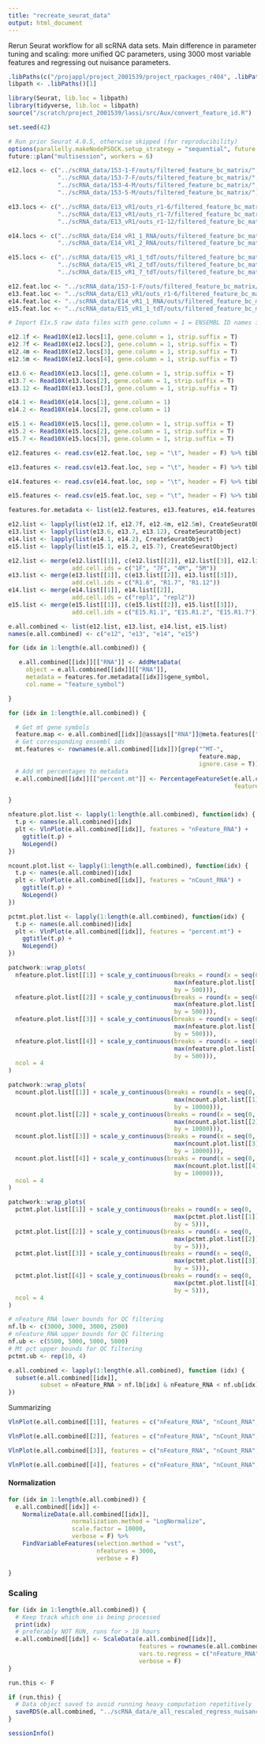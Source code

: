 ```yaml
---
title: "recreate_seurat_data"
output: html_document
---
```


Rerun Seurat workflow for all scRNA data sets. Main difference in parameter tuning and scaling: more unified QC parameters, using 3000 most variable features and regressing out nuisance parameters.


```r
.libPaths(c("/projappl/project_2001539/project_rpackages_r404", .libPaths()))
libpath <- .libPaths()[1]

library(Seurat, lib.loc = libpath)
library(tidyverse, lib.loc = libpath)
source("/scratch/project_2001539/lassi/src/Aux/convert_feature_id.R")

set.seed(42)
```

```r
# Run prior Seurat 4.0.5, otherwise skipped (for reproducibility) 
options(parallelly.makeNodePSOCK.setup_strategy = "sequential", future.globals.maxSize = 12 * 1024 ^ 3, future.seed = T)
future::plan("multisession", workers = 6)
```

```r
e12.locs <- c("../scRNA_data/153-1-F/outs/filtered_feature_bc_matrix/",
              "../scRNA_data/153-7-F/outs/filtered_feature_bc_matrix/",
              "../scRNA_data/153-4-M/outs/filtered_feature_bc_matrix/",
              "../scRNA_data/153-5-M/outs/filtered_feature_bc_matrix/")

e13.locs <- c("../scRNA_data/E13_vR1/outs_r1-6/filtered_feature_bc_matrix",
              "../scRNA_data/E13_vR1/outs_r1-7/filtered_feature_bc_matrix",
              "../scRNA_data/E13_vR1/outs_r1-12/filtered_feature_bc_matrix")

e14.locs <- c("../scRNA_data/E14_vR1_1_RNA/outs/filtered_feature_bc_matrix",
              "../scRNA_data/E14_vR1_2_RNA/outs/filtered_feature_bc_matrix")

e15.locs <- c("../scRNA_data/E15_vR1_1_tdT/outs/filtered_feature_bc_matrix",
              "../scRNA_data/E15_vR1_2_tdT/outs/filtered_feature_bc_matrix",
              "../scRNA_data/E15_vR1_7_tdT/outs/filtered_feature_bc_matrix")

e12.feat.loc <- "../scRNA_data/153-1-F/outs/filtered_feature_bc_matrix/features.tsv.gz"
e13.feat.loc <- "../scRNA_data/E13_vR1/outs_r1-6/filtered_feature_bc_matrix/genes.tsv"
e14.feat.loc <- "../scRNA_data/E14_vR1_1_RNA/outs/filtered_feature_bc_matrix/features.tsv.gz"
e15.feat.loc <- "../scRNA_data/E15_vR1_1_tdT/outs/filtered_feature_bc_matrix/features.tsv.gz"
```


```r
# Import E1x.5 raw data files with gene.column = 1 = ENSEMBL ID names instead of gene symbols

e12.1f <- Read10X(e12.locs[1], gene.column = 1, strip.suffix = T)
e12.7f <- Read10X(e12.locs[2], gene.column = 1, strip.suffix = T)
e12.4m <- Read10X(e12.locs[3], gene.column = 1, strip.suffix = T)
e12.5m <- Read10X(e12.locs[4], gene.column = 1, strip.suffix = T)

e13.6 <- Read10X(e13.locs[1], gene.column = 1, strip.suffix = T)
e13.7 <- Read10X(e13.locs[2], gene.column = 1, strip.suffix = T)
e13.12 <- Read10X(e13.locs[3], gene.column = 1, strip.suffix = T)

e14.1 <- Read10X(e14.locs[1], gene.column = 1)
e14.2 <- Read10X(e14.locs[2], gene.column = 1)

e15.1 <- Read10X(e15.locs[1], gene.column = 1, strip.suffix = T)
e15.2 <- Read10X(e15.locs[2], gene.column = 1, strip.suffix = T)
e15.7 <- Read10X(e15.locs[3], gene.column = 1, strip.suffix = T)
```

```r
e12.features <- read.csv(e12.feat.loc, sep = "\t", header = F) %>% tibble %>% rename("ENSEMBL_ID" = "V1", "gene_symbol" = "V2", "gene_expression" = "V3")

e13.features <- read.csv(e13.feat.loc, sep = "\t", header = F) %>% tibble %>% rename("ENSEMBL_ID" = "V1", "gene_symbol" = "V2", "gene_expression" = "V3")

e14.features <- read.csv(e14.feat.loc, sep = "\t", header = F) %>% tibble %>% rename("ENSEMBL_ID" = "V1", "gene_symbol" = "V2", "gene_expression" = "V3")

e15.features <- read.csv(e15.feat.loc, sep = "\t", header = F) %>% tibble %>% rename("ENSEMBL_ID" = "V1", "gene_symbol" = "V2", "gene_expression" = "V3")

features.for.metadata <- list(e12.features, e13.features, e14.features, e15.features)
```

```r
e12.list <- lapply(list(e12.1f, e12.7f, e12.4m, e12.5m), CreateSeuratObject)
e13.list <- lapply(list(e13.6, e13.7, e13.12), CreateSeuratObject)
e14.list <- lapply(list(e14.1, e14.2), CreateSeuratObject)
e15.list <- lapply(list(e15.1, e15.2, e15.7), CreateSeuratObject)

e12.list <- merge(e12.list[[1]], c(e12.list[[2]], e12.list[[3]], e12.list[[4]]), 
                  add.cell.ids = c("1F", "7F", "4M", "5M"))
e13.list <- merge(e13.list[[1]], c(e13.list[[2]], e13.list[[3]]),
                  add.cell.ids = c("R1.6", "R1.7", "R1.12"))
e14.list <- merge(e14.list[[1]], e14.list[[2]],
                  add.cell.ids = c("repl1", "repl2"))
e15.list <- merge(e15.list[[1]], c(e15.list[[2]], e15.list[[3]]),
                  add.cell.ids = c("E15.R1.1", "E15.R1.2", "E15.R1.7"))

e.all.combined <- list(e12.list, e13.list, e14.list, e15.list)
names(e.all.combined) <- c("e12", "e13", "e14", "e15")
```

```r
for (idx in 1:length(e.all.combined)) {

   e.all.combined[[idx]][["RNA"]] <- AddMetaData(
     object = e.all.combined[[idx]][["RNA"]],
     metadata = features.for.metadata[[idx]]$gene_symbol,
     col.name = "feature_symbol")

}
```

```r
for (idx in 1:length(e.all.combined)) {

  # Get mt gene symbols
  feature.map <- e.all.combined[[idx]]@assays[["RNA"]]@meta.features[["feature_symbol"]]
  # Get corresponding ensembl ids
  mt.features <- rownames(e.all.combined[[idx]])[grep("^MT-",
                                                      feature.map,
                                                      ignore.case = T)]
  # Add mt percentages to metadata
  e.all.combined[[idx]][["percent.mt"]] <- PercentageFeatureSet(e.all.combined[[idx]],
                                                                features = mt.features)

}
```

```r
nfeature.plot.list <- lapply(1:length(e.all.combined), function(idx) {
  t.p <- names(e.all.combined)[idx]
  plt <- VlnPlot(e.all.combined[[idx]], features = "nFeature_RNA") + 
    ggtitle(t.p) +
    NoLegend()
})

ncount.plot.list <- lapply(1:length(e.all.combined), function(idx) {
  t.p <- names(e.all.combined)[idx]
  plt <- VlnPlot(e.all.combined[[idx]], features = "nCount_RNA") + 
    ggtitle(t.p) +
    NoLegend()
})

pctmt.plot.list <- lapply(1:length(e.all.combined), function(idx) {
  t.p <- names(e.all.combined)[idx]
  plt <- VlnPlot(e.all.combined[[idx]], features = "percent.mt") + 
    ggtitle(t.p) +
    NoLegend()
})

```

```r
patchwork::wrap_plots(
  nfeature.plot.list[[1]] + scale_y_continuous(breaks = round(x = seq(0,
                                               max(nfeature.plot.list[[1]]$data$nFeature_RNA),
                                               by = 500))),
  nfeature.plot.list[[2]] + scale_y_continuous(breaks = round(x = seq(0,
                                               max(nfeature.plot.list[[2]]$data$nFeature_RNA),
                                               by = 500))),
  nfeature.plot.list[[3]] + scale_y_continuous(breaks = round(x = seq(0,
                                               max(nfeature.plot.list[[3]]$data$nFeature_RNA),
                                               by = 500))),
  nfeature.plot.list[[4]] + scale_y_continuous(breaks = round(x = seq(0,
                                               max(nfeature.plot.list[[4]]$data$nFeature_RNA),
                                               by = 500))),
  ncol = 4
)
```

```r
patchwork::wrap_plots(
  ncount.plot.list[[1]] + scale_y_continuous(breaks = round(x = seq(0,
                                               max(ncount.plot.list[[1]]$data$nCount_RNA),
                                               by = 10000))),
  ncount.plot.list[[2]] + scale_y_continuous(breaks = round(x = seq(0,
                                               max(ncount.plot.list[[2]]$data$nCount_RNA),
                                               by = 10000))),
  ncount.plot.list[[3]] + scale_y_continuous(breaks = round(x = seq(0,
                                               max(ncount.plot.list[[3]]$data$nCount_RNA),
                                               by = 10000))),
  ncount.plot.list[[4]] + scale_y_continuous(breaks = round(x = seq(0,
                                               max(ncount.plot.list[[4]]$data$nCount_RNA),
                                               by = 10000))),
  ncol = 4
)
```

```r
patchwork::wrap_plots(
  pctmt.plot.list[[1]] + scale_y_continuous(breaks = round(x = seq(0,
                                               max(pctmt.plot.list[[1]]$data$percent.mt),
                                               by = 5))),
  pctmt.plot.list[[2]] + scale_y_continuous(breaks = round(x = seq(0,
                                               max(pctmt.plot.list[[2]]$data$percent.mt),
                                               by = 5))),
  pctmt.plot.list[[3]] + scale_y_continuous(breaks = round(x = seq(0,
                                               max(pctmt.plot.list[[3]]$data$percent.mt),
                                               by = 5))),
  pctmt.plot.list[[4]] + scale_y_continuous(breaks = round(x = seq(0,
                                               max(pctmt.plot.list[[4]]$data$percent.mt),
                                               by = 5))),
  ncol = 4
)
```

```r
# nFeature_RNA lower bounds for QC filtering
nf.lb <- c(3000, 3000, 3000, 2500)
# nFeature_RNA upper bounds for QC filtering
nf.ub <- c(5500, 5000, 5000, 5000)
# Mt pct upper bounds for QC filtering
pctmt.ub <- rep(10, 4)

e.all.combined <- lapply(1:length(e.all.combined), function (idx) {
  subset(e.all.combined[[idx]],
         subset = nFeature_RNA > nf.lb[idx] & nFeature_RNA < nf.ub[idx] & percent.mt < pctmt.ub[idx])
})
```

Summarizing

```r
VlnPlot(e.all.combined[[1]], features = c("nFeature_RNA", "nCount_RNA", "percent.mt"), ncol = 3)
```

```r
VlnPlot(e.all.combined[[2]], features = c("nFeature_RNA", "nCount_RNA", "percent.mt"), ncol = 3)
```

```r
VlnPlot(e.all.combined[[3]], features = c("nFeature_RNA", "nCount_RNA", "percent.mt"), ncol = 3)
```

```r
VlnPlot(e.all.combined[[4]], features = c("nFeature_RNA", "nCount_RNA", "percent.mt"), ncol = 3)
```

#### Normalization

```r
for (idx in 1:length(e.all.combined)) {
  e.all.combined[[idx]] <-
    NormalizeData(e.all.combined[[idx]],
                  normalization.method = "LogNormalize",
                  scale.factor = 10000,
                  verbose = F) %>% 
    FindVariableFeatures(selection.method = "vst",
                         nfeatures = 3000,
                         verbose = F)
    
}
```

### Scaling

```r
for (idx in 1:length(e.all.combined)) {
  # Keep track which one is being processed
  print(idx)
  # preferably NOT RUN, runs for > 10 hours
  e.all.combined[[idx]] <- ScaleData(e.all.combined[[idx]],
                                     features = rownames(e.all.combined[[idx]]),
                                     vars.to.regress = c("nFeature_RNA", "nCount_RNA", "percent.mt"),
                                     verbose = F)
}
```

```r
run.this <- F

if (run.this) {
  # Data object saved to avoid running heavy computation repetitively
  saveRDS(e.all.combined, "../scRNA_data/e_all_rescaled_regress_nuisance.Rds")  
}
```

```r
sessionInfo()
```